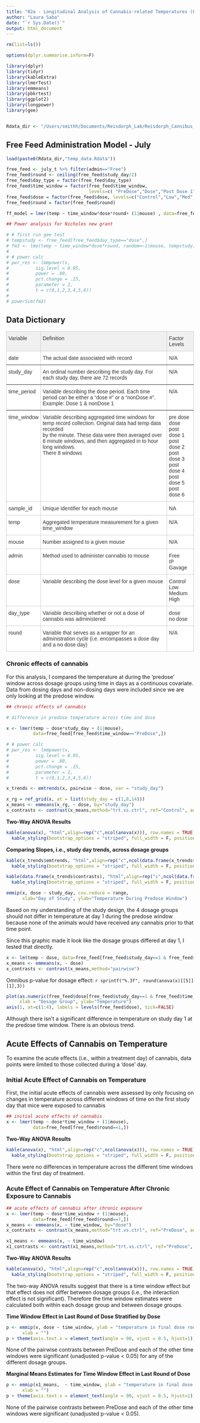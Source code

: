 ```yaml
---
title: "02a - Longitudinal Analysis of Cannabis-related Temperatures (Free Feed Administration)"
author: "Laura Saba"
date: "`r Sys.Date()`"
output: html_document
---
```




```r
rm(list=ls())

options(dplyr.summarise.inform=F)

library(dplyr)
library(tidyr)
library(kableExtra)
library(lmerTest)
library(emmeans)
library(pbkrtest)
library(ggplot2)
library(longpower)
library(gee)


Rdata_dir <- "/Users/smithh/Documents/Reisdorph_Lab/Reisdorph_Cannibus_Study/Laura_dropbox/cannabis/Rdata/"
```

## Free Feed Administration Model - July

```r
load(paste0(Rdata_dir,"temp_data.Rdata"))

free_feed <- july_t %>% filter(admin=="Free")
free_feed$round <- ceiling(free_feed$study_day/2)
free_feed$day_type = factor(free_feed$day_type)
free_feed$time_window = factor(free_feed$time_window,
                               levels=c( "PreDose","Dose","Post Dose 1","Post Dose 2","Post Dose 3","Post Dose 4","Post Dose 5","Post Dose 6"))
free_feed$dose = factor(free_feed$dose, levels=c("Control","Low","Med","High"))
free_feed$round = factor(free_feed$round)

ff_model = lmer(temp ~ time_window*dose*round+ (1|mouse) , data=free_feed[free_feed$day_type=="dose",])

## Power analysis for Nicholes new grant

# # first run gee test
# tempstudy <- free_feed[free_feed$day_type=="dose",]
# fm3 <- lme(temp ~ time_window*dose*round, random=~1|mouse, tempstudy)
# 
# # power calc
# pwr_res <- lmmpower(x, 
#          sig.level = 0.05, 
#          power = .80, 
#          pct.change = .25, 
#          parameter = 2, 
#          t = c(0,1,2,3,4,5,6))
# 
# powerSim(fm3)
```

## Data Dictionary

<style type="text/css">
.tg  {border-collapse:collapse;border-color:#ccc;border-spacing:0;}
.tg td{background-color:#fff;border-color:#ccc;border-style:solid;border-width:1px;color:#333;
  font-family:Arial, sans-serif;font-size:14px;overflow:hidden;padding:10px 5px;word-break:normal;}
.tg th{background-color:#f0f0f0;border-color:#ccc;border-style:solid;border-width:1px;color:#333;
  font-family:Arial, sans-serif;font-size:14px;font-weight:normal;overflow:hidden;padding:10px 5px;word-break:normal;}
.tg .tg-0pky{border-color:inherit;text-align:left;vertical-align:top}
.tg .tg-0lax{text-align:left;vertical-align:top}
</style>
<table class="tg">
<thead>
  <tr>
    <th class="tg-0pky">Variable</th>
    <th class="tg-0pky">Definition</th>
    <th class="tg-0pky">Factor Levels</th>
  </tr>
</thead>
<tbody>
  <tr>
    <td class="tg-0pky">date</td>
    <td class="tg-0pky">The actual date associated with record</td>
    <td class="tg-0pky">N/A</td>
  </tr>
  <tr>
    <td class="tg-0pky">study_day</td>
    <td class="tg-0pky">An ordinal number describing the study day. For each study day, there are 72 records</td>
    <td class="tg-0pky">N/A</td>
  </tr>
  <tr>
    <td class="tg-0pky">time_period</td>
    <td class="tg-0pky">Variable describing the dose period. Each time period can be either a "dose #" or a "nonDose #". Example: Dose 1 &amp; nonDose 1</td>
    <td class="tg-0pky">N/A</td>
  </tr>
  <tr>
    <td class="tg-0lax">time_window</td>
    <td class="tg-0lax">Variable describing aggregated time windows for temp record collection. Original data had temp data recorded <br>by the minute. These data were then averaged over 6 minute windows, and then aggregated in to hour long windows.<br>There 8 windows</td>
    <td class="tg-0lax">pre dose<br>dose<br>post dose 1<br>post dose 2<br>post dose 3<br>post dose 4<br>post dose 5<br>post dose 6</td>
  </tr>
  <tr>
    <td class="tg-0lax">sample_id</td>
    <td class="tg-0lax">Unique identifier for each mouse</td>
    <td class="tg-0lax">NA</td>
  </tr>
  <tr>
    <td class="tg-0lax">temp</td>
    <td class="tg-0lax">Aggregated temperature measurement for a given time_window</td>
    <td class="tg-0lax">N/A</td>
  </tr>
  <tr>
    <td class="tg-0lax">mouse</td>
    <td class="tg-0lax">Number assigned to a given mouse</td>
    <td class="tg-0lax">N/A</td>
  </tr>
  <tr>
    <td class="tg-0lax">admin</td>
    <td class="tg-0lax">Method used to administer cannabis to mouse</td>
    <td class="tg-0lax">Free<br>IP<br>Gavage</td>
  </tr>
  <tr>
    <td class="tg-0lax">dose</td>
    <td class="tg-0lax">Variable describing the dose level for a given mouse</td>
    <td class="tg-0lax">Control<br>Low<br>Medium<br>High</td>
  </tr>
  <tr>
    <td class="tg-0lax">day_type</td>
    <td class="tg-0lax">Variable describing whether or not a dose of cannabis was administered</td>
    <td class="tg-0lax">dose<br>no dose</td>
  </tr>
  <tr>
    <td class="tg-0lax">round</td>
    <td class="tg-0lax">Variable that serves as a wrapper for an administration cycle (i.e. encompasses a dose day and a no dose day)</td>
    <td class="tg-0lax">N/A</td>
  </tr>
</tbody>
</table>

### Chronic effects of cannabis

For this analysis, I compared the temperature at during the 'predose' window across dosage groups using time in days as a continuous covariate. Data from dosing days and non-dosing days were included since we are only looking at the predose window.


```r
## chronic effects of cannabis

# difference in predose temperature across time and dose

x <- lmer(temp ~ dose*study_day + (1|mouse),
          data=free_feed[free_feed$time_window=="PreDose",])

# # power calc
# pwr_res <- lmmpower(x, 
#          sig.level = 0.05, 
#          power = .80, 
#          pct.change = .25, 
#          parameter = 2, 
#          t = c(0,1,2,3,4,5,6))

x_trends <- emtrends(x, pairwise ~ dose, var = "study_day")

x_rg = ref_grid(x, at = list(study_day = c(1,8,14)))
x_means <- emmeans(x_rg, ~ dose, by="study_day")
x_contrasts <- contrast(x_means,method="trt.vs.ctrl", ref="Control", adjust="none")
```

**Two-Way ANOVA Results**
```r
kable(anova(x), "html",align=rep("c",ncol(anova(x))), row.names = TRUE) %>%
  kable_styling(bootstrap_options = "striped", full_width = F, position="left")
```

**Comparing Slopes, i.e., study day trends, across dosage groups**
```r
kable(x_trends$emtrends, "html",align=rep("c",ncol(data.frame(x_trends$emtrends))), row.names = FALSE) %>%
  kable_styling(bootstrap_options = "striped", full_width = F, position="left")
```


```r
kable(data.frame(x_trends$contrasts), "html",align=rep("c",ncol(data.frame(x_trends$contrasts))), row.names = FALSE) %>%
  kable_styling(bootstrap_options = "striped", full_width = F, position="left")
```

```r
emmip(x, dose ~ study_day, cov.reduce = range,
      xlab="Day of Study", ylab="Temperature During Predose Window")
```

Based on my understanding of the study design, the 4 dosage groups should not differ in temperature at day 1 during the predose window because none of the animals would have received any cannabis prior to that time point. 

Since this graphic made it look like the dosage groups differed at day 1, I tested that directly.

```r
x <- lm(temp ~ dose, data=free_feed[free_feed$study_day==1 & free_feed$time_window=="PreDose",])
x_means <- emmeans(x, ~ dose)
x_contrasts <- contrast(x_means,method="pairwise")
```

Omnibus p-value for dosage effect: `r sprintf("%.3f", round(anova(x)[[5]][1],3))`

```r
plot(as.numeric(free_feed$dose[free_feed$study_day==1 & free_feed$time_window=="PreDose"]), free_feed$temp[free_feed$study_day==1 & free_feed$time_window=="PreDose"], xaxt="n", pch=19,
     xlab = "Dosage Group", ylab="Temperature")
axis(1, at=c(1:4), labels = levels(free_feed$dose), tick=FALSE)
```    

Although there isn't a significant difference in temperature on study day 1 at the predose time window. There is an obvious trend.

## Acute Effects of Cannabis on Temperature

To examine the acute effects (i.e., within a treatment day) of cannabis, data points were limited to those collected during a 'dose' day.

### Initial Acute Effect of Cannabis on Temperature

First, the initial acute effects of cannabis were assessed by only focusing on changes in temperature across different windows of time on the first study day that mice were exposed to cannabis

```r
## initial acute effects of cannabis
x <- lmer(temp ~ dose*time_window + (1|mouse),
          data=free_feed[free_feed$round==1,])
```

**Two-Way ANOVA Results**
```r
kable(anova(x), "html",align=rep("c",ncol(anova(x))), row.names = TRUE) %>%
  kable_styling(bootstrap_options = "striped", full_width = F, position="left")
```

There were no differences in temperature across the different time windows within the first day of treatment.


### Acute Effect of Cannabis on Temperature After Chronic Exposure to Cannabis


```r
## acute effects of cannabis after chronic exposure
x <- lmer(temp ~ dose*time_window + (1|mouse),
          data=free_feed[free_feed$round==7,])
x_means <- emmeans(x, ~ time_window, by="dose")
x_contrasts <- contrast(x_means,method="trt.vs.ctrl", ref="PreDose", adjust="none")

x1_means <- emmeans(x, ~ time_window)
x1_contrasts <- contrast(x1_means,method="trt.vs.ctrl", ref="PreDose", adjust="none")
```


**Two-Way ANOVA Results**
```r
kable(anova(x), "html",align=rep("c",ncol(anova(x))), row.names = TRUE) %>%
  kable_styling(bootstrap_options = "striped", full_width = F, position="left")
```

The two-way ANOVA results suggest that there is a time window effect but that effect does not differ between dosage groups (i.e., the interaction effect is not significant). Therefore the time window estimates were calculated both within each dosage group and between dosage groups.

**Time Window Effect in Last Round of Dose Stratified by Dose**

```r
p <- emmip(x, dose ~ time_window, ylab = "temperature in final dose round",
      xlab = "")
p + theme(axis.text.x = element_text(angle = 90, vjust = 0.5, hjust=1))
```

None of the pairwise contrasts between PreDose and each of the other time windows were significant (unadjusted p-value < 0.05) for any of the different dosage groups.

**Marginal Means Estimates for Time Window Effect in Last Round of Dose**

```r
p <- emmip(x1_means,  ~ time_window, ylab = "temperature in final dose round",
      xlab = "")
p + theme(axis.text.x = element_text(angle = 90, vjust = 0.5, hjust=1))
```

None of the pairwise contrasts between PreDose and each of the other time windows were significant (unadjusted p-value < 0.05).
